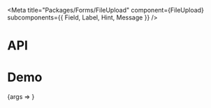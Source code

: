 
<Meta
  title="Packages/Forms/FileUpload"
  component={FileUpload}
  subcomponents={{ Field, Label, Hint, Message }}
/>

# API

<ArgsTable />

# Demo

<Canvas>
  <Story
    name="FileUpload"
    args={{
      children: 'Drag files here or click to upload',
      label: 'Label',
      isLabelRegular: false,
      isLabelHidden: false,
      hasHint: true,
      hint: 'Hint',
      hasMessage: true,
      message: 'Message'
    }}
    argTypes={{
      label: { name: 'children', table: { category: 'Label' } },
      isLabelRegular: { name: 'isRegular', table: { category: 'Label' } },
      isLabelHidden: { name: 'hidden', table: { category: 'Label' } },
      hint: { name: 'children', table: { category: 'Hint' } },
      message: { name: 'children', table: { category: 'Message' } },
      validation: {
        control: { type: 'radio', options: ['success', 'warning', 'error'] },
        table: { category: 'Message' }
      },
      hasHint: { name: 'Hint', table: { category: 'Story' } },
      hasMessage: { name: 'Message', table: { category: 'Story' } }
    }}
    parameters={{
      design: {
        allowFullscreen: true,
        type: 'figma',
        url: 'https://www.figma.com/file/6g87L4FdKZTA3knt3Rsfdx/Garden?node-id=103%3A20268'
      }
    }}
  >
    {args => <FileUploadStory {...args} />}
  </Story>
</Canvas>
